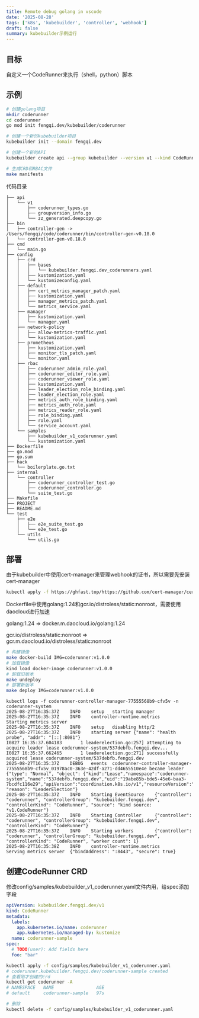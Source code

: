 ```yaml
---
title: Remote debug golang in vscode
date: '2025-08-28'
tags: ['k8s', 'kubebuilder', 'controller', 'webhook']
draft: false
summary: kubebuilder示例运行
---
```


## 目标

自定义一个CodeRunner来执行（shell，python）脚本

## 示例

```bash
# 创建golang项目
mkdir coderunner
cd coderunner
go mod init fengqi.dev/kubebuilder/coderunner

# 创建一个新的kubebuilder项目
kubebuilder init --domain fengqi.dev

# 创建一个新的API
kubebuilder create api --group kubebuilder --version v1 --kind CodeRunner

# 生成CRD和RBAC文件
make manifests
```

代码目录

```text
├── api
│   └── v1
│       ├── coderunner_types.go
│       ├── groupversion_info.go
│       └── zz_generated.deepcopy.go
├── bin
│   ├── controller-gen -> /Users/fengqi/code/coderunner/bin/controller-gen-v0.18.0
│   └── controller-gen-v0.18.0
├── cmd
│   └── main.go
├── config
│   ├── crd
│   │   ├── bases
│   │   │   └── kubebuilder.fengqi.dev_coderunners.yaml
│   │   ├── kustomization.yaml
│   │   └── kustomizeconfig.yaml
│   ├── default
│   │   ├── cert_metrics_manager_patch.yaml
│   │   ├── kustomization.yaml
│   │   ├── manager_metrics_patch.yaml
│   │   └── metrics_service.yaml
│   ├── manager
│   │   ├── kustomization.yaml
│   │   └── manager.yaml
│   ├── network-policy
│   │   ├── allow-metrics-traffic.yaml
│   │   └── kustomization.yaml
│   ├── prometheus
│   │   ├── kustomization.yaml
│   │   ├── monitor_tls_patch.yaml
│   │   └── monitor.yaml
│   ├── rbac
│   │   ├── coderunner_admin_role.yaml
│   │   ├── coderunner_editor_role.yaml
│   │   ├── coderunner_viewer_role.yaml
│   │   ├── kustomization.yaml
│   │   ├── leader_election_role_binding.yaml
│   │   ├── leader_election_role.yaml
│   │   ├── metrics_auth_role_binding.yaml
│   │   ├── metrics_auth_role.yaml
│   │   ├── metrics_reader_role.yaml
│   │   ├── role_binding.yaml
│   │   ├── role.yaml
│   │   └── service_account.yaml
│   └── samples
│       ├── kubebuilder_v1_coderunner.yaml
│       └── kustomization.yaml
├── Dockerfile
├── go.mod
├── go.sum
├── hack
│   └── boilerplate.go.txt
├── internal
│   └── controller
│       ├── coderunner_controller_test.go
│       ├── coderunner_controller.go
│       └── suite_test.go
├── Makefile
├── PROJECT
├── README.md
└── test
    ├── e2e
    │   ├── e2e_suite_test.go
    │   └── e2e_test.go
    └── utils
        └── utils.go
```

## 部署

由于kubebuilder中使用cert-manager来管理webhook的证书，所以需要先安装cert-manager
```bash
kubectl apply -f https://ghfast.top/https://github.com/cert-manager/cert-manager/releases/latest/download/cert-manager.yaml
```

Dockerfile中使用golang:1.24和gcr.io/distroless/static:nonroot，需要使用daocloud进行加速

golang:1.24 => docker.m.daocloud.io/golang:1.24

gcr.io/distroless/static:nonroot => gcr.m.daocloud.io/distroless/static:nonroot

```bash
# 构建镜像
make docker-build IMG=coderunner:v1.0.0
# 加载镜像
kind load docker-image coderunner:v1.0.0
# 卸载旧版本
make undeploy
# 部署新版本
make deploy IMG=coderunner:v1.0.0
```

```text
kubectl logs -f coderunner-controller-manager-77555568b9-cfv5v -n coderunner-system
2025-08-27T16:35:37Z    INFO    setup   starting manager
2025-08-27T16:35:37Z    INFO    controller-runtime.metrics      Starting metrics server
2025-08-27T16:35:37Z    INFO    setup   disabling http/2
2025-08-27T16:35:37Z    INFO    starting server {"name": "health probe", "addr": "[::]:8081"}
I0827 16:35:37.604183       1 leaderelection.go:257] attempting to acquire leader lease coderunner-system/537debfb.fengqi.dev...
I0827 16:35:37.662465       1 leaderelection.go:271] successfully acquired lease coderunner-system/537debfb.fengqi.dev
2025-08-27T16:35:37Z    DEBUG   events  coderunner-controller-manager-77555568b9-cfv5v_01978ac0-363e-42df-a271-dd4655510e4e became leader    {"type": "Normal", "object": {"kind":"Lease","namespace":"coderunner-system","name":"537debfb.fengqi.dev","uid":"19abe85b-bde5-45e6-baa3-7bcdfc116e29","apiVersion":"coordination.k8s.io/v1","resourceVersion":"205276"}, "reason": "LeaderElection"}
2025-08-27T16:35:37Z    INFO    Starting EventSource    {"controller": "coderunner", "controllerGroup": "kubebuilder.fengqi.dev", "controllerKind": "CodeRunner", "source": "kind source: *v1.CodeRunner"}
2025-08-27T16:35:37Z    INFO    Starting Controller     {"controller": "coderunner", "controllerGroup": "kubebuilder.fengqi.dev", "controllerKind": "CodeRunner"}
2025-08-27T16:35:37Z    INFO    Starting workers        {"controller": "coderunner", "controllerGroup": "kubebuilder.fengqi.dev", "controllerKind": "CodeRunner", "worker count": 1}
2025-08-27T16:35:38Z    INFO    controller-runtime.metrics      Serving metrics server  {"bindAddress": ":8443", "secure": true}
```

## 创建CodeRunner CRD

修改config/samples/kubebuilder_v1_coderunner.yaml文件内用，给spec添加字段

```yaml
apiVersion: kubebuilder.fengqi.dev/v1
kind: CodeRunner
metadata:
  labels:
    app.kubernetes.io/name: coderunner
    app.kubernetes.io/managed-by: kustomize
  name: coderunner-sample
spec:
  # TODO(user): Add fields here
  foo: "bar"
```
```bash
kubectl apply -f config/samples/kubebuilder_v1_coderunner.yaml
# coderunner.kubebuilder.fengqi.dev/coderunner-sample created
# 查看刚才创建的crd
kubectl get coderunner -A
# NAMESPACE   NAME                AGE
# default     coderunner-sample   97s

# 删除
kubectl delete -f config/samples/kubebuilder_v1_coderunner.yaml
```
